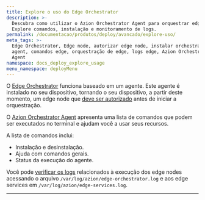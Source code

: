```yaml
---
title: Explore o uso do Edge Orchestrator
description: >-
  Descubra como utilizar o Azion Orchestrator Agent para orquestrar edge nodes.
  Explore comandos, instalação e monitoramento de logs.
permalink: /documentacao/produtos/deploy/avancado/explore-uso/
meta_tags: >-
  Edge Orchestrator, Edge node, autorizar edge node, instalar orchestrator
  agent, comandos edge, orquestração de edge, logs edge, Azion Orchestrator
  Agent
namespace: docs_deploy_explore_usage
menu_namespace: deployMenu
---
```



O [Edge Orchestrator](/pt-br/documentacao/produtos/deploy/edge-orchestrator/) funciona baseado em um agente. Este agente é instalado no seu dispositivo, tornando o seu dispositivo, a partir deste momento, um edge node que [deve ser autorizado](/pt-br/documentacao/produtos/guias/deploy/autorizar-edge-node/) antes de iniciar a orquestração.

O [Azion Orchestrator Agent](/pt-br/documentacao/produtos/guias/deploy/instalar-orchestrator-agent/) apresenta uma lista de comandos que podem ser executados no terminal e ajudam você a usar seus recursos.

A lista de comandos inclui:

- Instalação e desinstalação.
- Ajuda com comandos gerais.
- Status da execução do agente.

<LinkButton link="/pt-br/documentacao/produtos/deploy/edge-orchestrator/edge-node/#comandos-e-opcoes-do-agente" label="ir para a referência de comandos do agente do edge orchestrator" severity="secondary" target="_blank" />

Você pode [verificar os logs](/pt-br/documentacao/produtos/guias/deploy/verificar-logs/) relacionados à execução dos edge nodes acessando o arquivo `/var/log/azion/edge-orchestrator.log` e aos edge services em `/var/log/azion/edge-services.log`.

---

